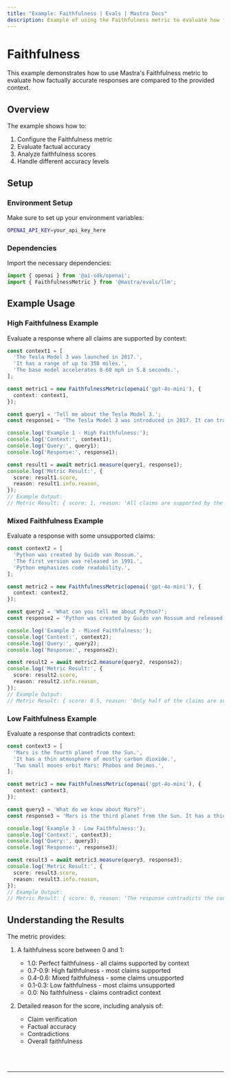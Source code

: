 ```yaml
---
title: "Example: Faithfulness | Evals | Mastra Docs"
description: Example of using the Faithfulness metric to evaluate how factually accurate responses are compared to context.
---
```



# Faithfulness

This example demonstrates how to use Mastra's Faithfulness metric to evaluate how factually accurate responses are compared to the provided context.

## Overview

The example shows how to:

1. Configure the Faithfulness metric
2. Evaluate factual accuracy
3. Analyze faithfulness scores
4. Handle different accuracy levels

## Setup

### Environment Setup

Make sure to set up your environment variables:

```bash filename=".env"
OPENAI_API_KEY=your_api_key_here
```

### Dependencies

Import the necessary dependencies:

```typescript copy showLineNumbers filename="src/index.ts"
import { openai } from '@ai-sdk/openai';
import { FaithfulnessMetric } from '@mastra/evals/llm';
```

## Example Usage

### High Faithfulness Example

Evaluate a response where all claims are supported by context:

```typescript copy showLineNumbers{5} filename="src/index.ts"
const context1 = [
  'The Tesla Model 3 was launched in 2017.',
  'It has a range of up to 358 miles.',
  'The base model accelerates 0-60 mph in 5.8 seconds.',
];

const metric1 = new FaithfulnessMetric(openai('gpt-4o-mini'), {
  context: context1,
});

const query1 = 'Tell me about the Tesla Model 3.';
const response1 = 'The Tesla Model 3 was introduced in 2017. It can travel up to 358 miles on a single charge and the base version goes from 0 to 60 mph in 5.8 seconds.';

console.log('Example 1 - High Faithfulness:');
console.log('Context:', context1);
console.log('Query:', query1);
console.log('Response:', response1);

const result1 = await metric1.measure(query1, response1);
console.log('Metric Result:', {
  score: result1.score,
  reason: result1.info.reason,
});
// Example Output:
// Metric Result: { score: 1, reason: 'All claims are supported by the context.' }
```

### Mixed Faithfulness Example

Evaluate a response with some unsupported claims:

```typescript copy showLineNumbers{31} filename="src/index.ts"
const context2 = [
  'Python was created by Guido van Rossum.',
  'The first version was released in 1991.',
  'Python emphasizes code readability.',
];

const metric2 = new FaithfulnessMetric(openai('gpt-4o-mini'), {
  context: context2,
});

const query2 = 'What can you tell me about Python?';
const response2 = 'Python was created by Guido van Rossum and released in 1991. It is the most popular programming language today and is used by millions of developers worldwide.';

console.log('Example 2 - Mixed Faithfulness:');
console.log('Context:', context2);
console.log('Query:', query2);
console.log('Response:', response2);

const result2 = await metric2.measure(query2, response2);
console.log('Metric Result:', {
  score: result2.score,
  reason: result2.info.reason,
});
// Example Output:
// Metric Result: { score: 0.5, reason: 'Only half of the claims are supported by the context.' }
```

### Low Faithfulness Example

Evaluate a response that contradicts context:

```typescript copy showLineNumbers{57} filename="src/index.ts"
const context3 = [
  'Mars is the fourth planet from the Sun.',
  'It has a thin atmosphere of mostly carbon dioxide.',
  'Two small moons orbit Mars: Phobos and Deimos.',
];

const metric3 = new FaithfulnessMetric(openai('gpt-4o-mini'), {
  context: context3,
});

const query3 = 'What do we know about Mars?';
const response3 = 'Mars is the third planet from the Sun. It has a thick atmosphere rich in oxygen and nitrogen, and is orbited by three large moons.';

console.log('Example 3 - Low Faithfulness:');
console.log('Context:', context3);
console.log('Query:', query3);
console.log('Response:', response3);

const result3 = await metric3.measure(query3, response3);
console.log('Metric Result:', {
  score: result3.score,
  reason: result3.info.reason,
});
// Example Output:
// Metric Result: { score: 0, reason: 'The response contradicts the context.' }
```

## Understanding the Results

The metric provides:

1. A faithfulness score between 0 and 1:
   - 1.0: Perfect faithfulness - all claims supported by context
   - 0.7-0.9: High faithfulness - most claims supported
   - 0.4-0.6: Mixed faithfulness - some claims unsupported
   - 0.1-0.3: Low faithfulness - most claims unsupported
   - 0.0: No faithfulness - claims contradict context

2. Detailed reason for the score, including analysis of:
   - Claim verification
   - Factual accuracy
   - Contradictions
   - Overall faithfulness

<br />
<br />
<hr className="dark:border-[#404040] border-gray-300" />
<br />
<br />
<GithubLink
  link={
    "https://github.com/mastra-ai/mastra/blob/main/examples/basics/evals/faithfulness"
  }
/>

